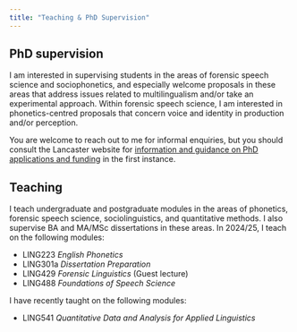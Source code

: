 ```yaml
---
title: "Teaching & PhD Supervision"
---
```


## PhD supervision

I am interested in supervising students in the areas of forensic speech science and sociophonetics, and especially welcome proposals in these areas that address issues related to multilingualism and/or take an experimental approach. Within forensic speech science, I am interested in phonetics-centred proposals that concern voice and identity in production and/or perception.

You are welcome to reach out to me for informal enquiries, but you should consult the Lancaster website for [information and guidance on PhD applications and funding](https://www.lancaster.ac.uk/linguistics/phd/){target="_blank"} in the first instance.

## Teaching

I teach undergraduate and postgraduate modules in the areas of phonetics, forensic speech science, sociolinguistics, and quantitative methods. I also supervise BA and MA/MSc dissertations in these areas. In 2024/25, I teach on the following modules:

- LING223 *English Phonetics*
- LING301a *Dissertation Preparation*
- LING429 *Forensic Linguistics* (Guest lecture)
- LING488 *Foundations of Speech Science*

I have recently taught on the following modules:

- LING541 *Quantitative Data and Analysis for Applied Linguistics*
